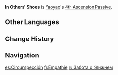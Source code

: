 {{Talent Infobox
|image         = Talent In Others' Shoes.png
|character     = Yaoyao
|type          = 4th Ascension Passive
|info          = When White Jade Radishes explode, active characters within their AoE will regain HP every 1s based on 0.8% of Yaoyao's Max HP. This effect lasts 5s.
|scale_att1    = Max HP
|utility1      = Healing
}}
'''In Others' Shoes''' is [[Yaoyao]]'s [[4th Ascension Passive]].

==Other Languages==
{{Other Languages
|en      = In Others' Shoes
|zhs     = 推己及人
|zhs_rm  = Tuījǐ Jírén
|zht     = 推己及人
|zht_rm  = Tuījǐ Jírén
|zh_tl   = 
|ja      = 先意承問
|ja_rm   = Sen'i Shoumon{{Assumed}}
|ja_tl   = 
|ko      = 역지사지
|ko_tl   = Putting Oneself in Others' Shoes
|es      = Circunspección
|es_tl   = Circumspection
|fr      = Empathie
|fr_tl   = Empathy
|ru      = Забота о ближнем
|ru_tl   = Worry About Others
|th      = In Others' Shoes
|vi      = Nghĩ Cho Người Khác
|vi_tl   = 
|de      = Nächstenliebe
|de_tl   = Benevolence
|id      = In Others' Shoes
|pt      = No Lugar de Outra Pessoa
|pt_tl   = 
|tr      = Empati
|tr_tl   = 
|it      = Per il bene di tutti
|it_tl   = For the Sake of All
}}

==Change History==
{{Change History|3.4}}

==Navigation==
{{Talent Navbox|Yaoyao}}

[[es:Circunspección]]
[[fr:Empathie]]
[[ru:Забота о ближнем]]